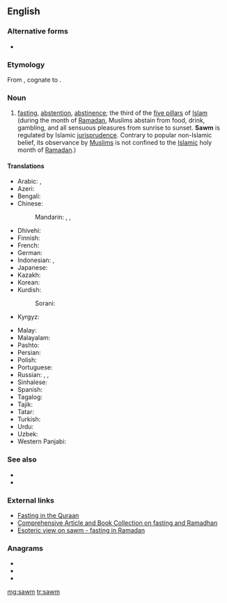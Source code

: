 ==English==
{{wikipedia}}
{{wikiquote}}

===Alternative forms===
* {{l|en|saum}}

===Etymology===
From {{etyl|ar|en}} {{m|ar|صَوْم||fasting; abstaining from food, drink, and sex}}, cognate to {{etyl|syc|en}} {{m|syc|ܨܘܡܐ|tr=ṣawmāʾ}}.

===Noun===
{{en-noun|?}}

# {{label|en|Islam}} [[fasting]], [[abstention]], [[abstinence]]; the third of the [[five pillars]] of [[Islam]] (during the month of [[Ramadan]], Muslims abstain from food, drink, gambling, and all sensuous pleasures from sunrise to sunset. '''Sawm''' is regulated by Islamic [[jurisprudence]]. Contrary to popular non-Islamic belief, its observance by [[Muslim]]s is not confined to the [[Islamic]] holy month of [[Ramadan]].)

====Translations====
{{trans-top|fasting, abstention}}
* Arabic: {{t|ar|صَوْم|m}}, {{t|ar|صِيَام|m}}
* Azeri: {{t+|az|oruc}}
* Bengali: {{t|bn|রোজা|tr=roja|sc=Beng}}
* Chinese:
*: Mandarin: {{t+|cmn|齋戒|sc=Hani}}, {{t+|cmn|斋戒|tr=zhāijiè|sc=Hani}}, {{t+|cmn|禁食|tr=jìnshí|sc=Hani}}
* Dhivehi: {{t|dv|ރޯދަ}}
* Finnish: {{t|fi|saum}}
* French: {{t|fr|saoum|m}}
* German: {{t+|de|Saum}}
* Indonesian: {{t+|id|puasa}}, {{t+|id|saum}}
* Japanese: {{t|ja|サウム|tr=saumu|sc=Jpan}}
* Kazakh: {{t|kk|ораза|sc=Cyrl}}
* Korean: {{t|ko|사움|tr=saum}}
* Kurdish: {{t+|ku|rojî}}
*: Sorani: {{t|ckb|ڕۆژوو|tr=rojû|sc=ku-Arab}}
* Kyrgyz: {{t|ky|орозо|sc=Cyrl}}
{{trans-mid}}
* Malay: {{t|ms|puasa}}
* Malayalam: {{t+|ml|വ്രതം|sc=Mlym}}
* Pashto: {{t+|ps|روژه|sc=ps-Arab}}
* Persian: {{t+|fa|روزه|tr=roza}}
* Polish: {{t|pl|saum|m}}
* Portuguese: {{t|pt|sawm|f}}
* Russian: {{t+|ru|ураза́|f}}, {{t|ru|са́ум|m}}, {{t+|ru|пост|m}}
* Sinhalese: {{t|si|සව්ම්|sc=Sinh}}
* Spanish: {{t|es|sawm|m}}
* Tagalog: {{t|tl|saum}}
* Tajik: {{t|tg|рӯза|sc=Cyrl}}
* Tatar: {{t+|tt|ураза|sc=Cyrl}}
* Turkish: {{t+|tr|oruç}}
* Urdu: {{t|ur|روزہ|tr=roza|m}}
* Uzbek: {{t|uz|ruʻ|alt=roʻza}}
* Western Panjabi: {{t|pnb|روزہ|tr=roza|sc=pa-Arab}}
{{trans-bottom}}

===See also===
* {{l|en|Lent}}
* {{l|en|Yom Kippur}}

===External links===
* [http://www.haqislam.org/ramadan/fasting-in-quraan.htm Fasting in the Quraan]
* [http://abdurrahman.org/ramadhan/index.html Comprehensive Article and Book Collection on fasting and Ramadhan]
* [http://www.islamfrominside.com/Pages/Articles/Fast%20until%20the%20night%20%28Ramadan%29.html Esoteric view on sawm - fasting in Ramadan]

===Anagrams===
* {{l|en|awms}}
* {{l|en|maws}}
* {{l|en|swam}}

[[mg:sawm]]
[[tr:sawm]]